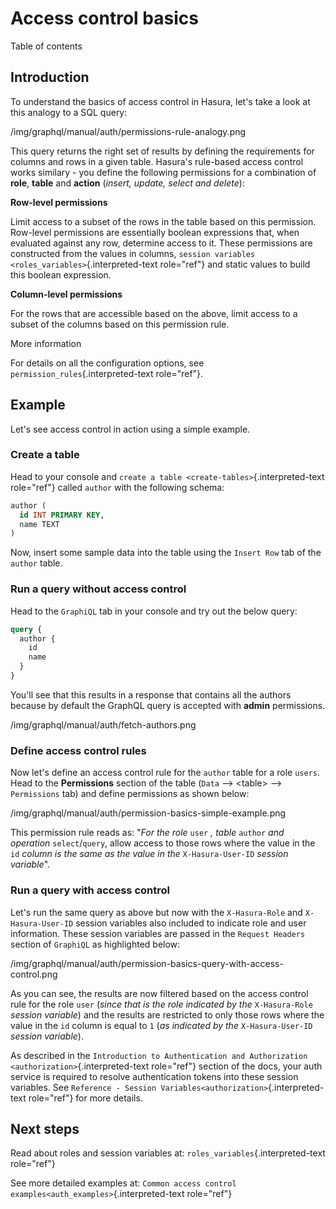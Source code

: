 
Access control basics
=====================

Table of contents

Introduction
------------

To understand the basics of access control in Hasura, let\'s take a look
at this analogy to a SQL query:

/img/graphql/manual/auth/permissions-rule-analogy.png

This query returns the right set of results by defining the requirements
for columns and rows in a given table. Hasura\'s rule-based access
control works similary - you define the following permissions for a
combination of **role**, **table** and **action** (*insert, update,
select and delete*):

**Row-level permissions**

Limit access to a subset of the rows in the table based on this
permission. Row-level permissions are essentially boolean expressions
that, when evaluated against any row, determine access to it. These
permissions are constructed from the values in columns,
`session variables <roles_variables>`{.interpreted-text role="ref"} and
static values to build this boolean expression.

**Column-level permissions**

For the rows that are accessible based on the above, limit access to a
subset of the columns based on this permission rule.

More information

For details on all the configuration options, see
`permission_rules`{.interpreted-text role="ref"}.

Example
-------

Let\'s see access control in action using a simple example.

### Create a table

Head to your console and
`create a table <create-tables>`{.interpreted-text role="ref"} called
`author` with the following schema:

```sql
author (
  id INT PRIMARY KEY,
  name TEXT
)
```

Now, insert some sample data into the table using the `Insert Row` tab
of the `author` table.

### Run a query **without** access control

Head to the `GraphiQL` tab in your console and try out the below query:

```graphql
query {
  author {
    id
    name
  }
}
```

You\'ll see that this results in a response that contains all the
authors because by default the GraphQL query is accepted with **admin**
permissions.

/img/graphql/manual/auth/fetch-authors.png

### Define access control rules

Now let\'s define an access control rule for the `author` table for a
role `users`. Head to the **Permissions** section of the table (`Data`
\--\> \<table\> \--\> `Permissions` tab) and define permissions as shown
below:

/img/graphql/manual/auth/permission-basics-simple-example.png

This permission rule reads as: \"*For the role* `user` *, table*
`author` *and operation* `select`/`query`, allow access to those rows
where the value in the `id` *column is the same as the value in the*
`X-Hasura-User-ID` *session variable*\".

### Run a query **with** access control

Let\'s run the same query as above but now with the `X-Hasura-Role` and
`X-Hasura-User-ID` session variables also included to indicate role and
user information. These session variables are passed in the
`Request Headers` section of `GraphiQL` as highlighted below:

/img/graphql/manual/auth/permission-basics-query-with-access-control.png

As you can see, the results are now filtered based on the access control
rule for the role `user` (*since that is the role indicated by the*
`X-Hasura-Role` *session variable*) and the results are restricted to
only those rows where the value in the `id` column is equal to `1` (*as
indicated by the* `X-Hasura-User-ID` *session variable*).

As described in the
`Introduction to Authentication and Authorization <authorization>`{.interpreted-text
role="ref"} section of the docs, your auth service is required to
resolve authentication tokens into these session variables. See
`Reference - Session Variables<authorization>`{.interpreted-text
role="ref"} for more details.

Next steps
----------

Read about roles and session variables at:
`roles_variables`{.interpreted-text role="ref"}

See more detailed examples at:
`Common access control examples<auth_examples>`{.interpreted-text
role="ref"}
